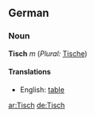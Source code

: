 ==German==
===Noun===
'''Tisch''' ''m'' (''Plural:'' [[Tische]])

====Translations====
*English: [[table]]

[[ar:Tisch]]
[[de:Tisch]]